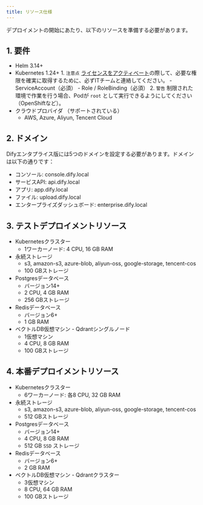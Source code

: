```yaml
---
title: リソース仕様
---
```


デプロイメントの開始にあたり、以下のリソースを準備する必要があります。

## 1. 要件
- Helm 3.14+
- Kubernetes 1.24+
    <Warning>
        1. `注意点` [ライセンスをアクティベート](/ja-jp/deployment/license-activation)の際して、必要な権限を確実に取得するために、必ずITチームと連絡してください。
            - ServiceAccount（必須）
            - Role / RoleBinding（必須）
        2. `警告` 制限された環境で作業を行う場合、Podが `root` として実行できるようにしてください（OpenShiftなど）。
    </Warning>
- クラウドプロバイダ （サポートされている）
    - AWS, Azure, Aliyun, Tencent Cloud

## 2. ドメイン
Difyエンタプライス版には5つのドメインを設定する必要があります。ドメインは以下の通りです：
- コンソール: console.dify.local
- サービスAPI: api.dify.local
- アプリ: app.dify.local
- ファイル: upload.dify.local
- エンタープライズダッシュボード: enterprise.dify.local

## 3. テストデプロイメントリソース
- Kubernetesクラスター
    - 1ワーカーノード: 4 CPU, 16 GB RAM
- 永続ストレージ
    - s3, amazon-s3, azure-blob, aliyun-oss, google-storage, tencent-cos
    - 100 GBストレージ
- Postgresデータベース
    - バージョン14+
    - 2 CPU, 4 GB RAM
    - 256 GBストレージ
- Redisデータベース
    - バージョン6+
    - 1 GB RAM
- ベクトルDB仮想マシン - Qdrantシングルノード
    - 1仮想マシン
    - 4 CPU, 8 GB RAM
    - 100 GBストレージ

## 4. 本番デプロイメントリソース
- Kubernetesクラスター
    - 6ワーカーノード: 各8 CPU, 32 GB RAM
- 永続ストレージ
    - s3, amazon-s3, azure-blob, aliyun-oss, google-storage, tencent-cos
    - 512 GBストレージ
- Postgresデータベース
    - バージョン14+
    - 4 CPU, 8 GB RAM
    - 512 GB `SSD` ストレージ
- Redisデータベース
    - バージョン6+
    - 2 GB RAM
- ベクトルDB仮想マシン - Qdrantクラスター
    - 3仮想マシン
    - 8 CPU, 64 GB RAM
    - 100 GBストレージ
